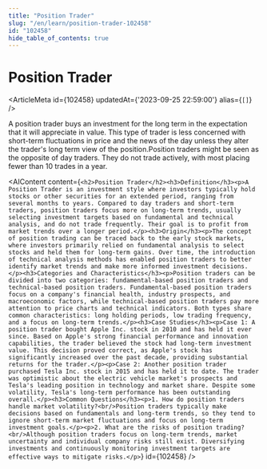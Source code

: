 ```yaml
---
title: "Position Trader"
slug: "/en/learn/position-trader-102458"
id: "102458"
hide_table_of_contents: true
---
```



# Position Trader

<ArticleMeta id={102458} updatedAt={'2023-09-25 22:59:00'} alias={`[]`} />
<div className='border-solid border-b border-t-0 my-4 border-[var(--ifm-color-gray-300)]' />

A position trader buys an investment for the long term in the expectation that it will appreciate in value. This type of trader is less concerned with short-term fluctuations in price and the news of the day unless they alter the trader's long term view of the position.Position traders might be seen as the opposite of day traders. They do not trade actively, with most placing fewer than 10 trades in a year.

<AIContent content={`<h2>Position Trader</h2><h3>Definition</h3><p>A Position Trader is an investment style where investors typically hold stocks or other securities for an extended period, ranging from several months to years. Compared to day traders and short-term traders, position traders focus more on long-term trends, usually selecting investment targets based on fundamental and technical analysis, and do not trade frequently. Their goal is to profit from market trends over a longer period.</p><h3>Origin</h3><p>The concept of position trading can be traced back to the early stock markets, where investors primarily relied on fundamental analysis to select stocks and held them for long-term gains. Over time, the introduction of technical analysis methods has enabled position traders to better identify market trends and make more informed investment decisions.</p><h3>Categories and Characteristics</h3><p>Position traders can be divided into two categories: fundamental-based position traders and technical-based position traders. Fundamental-based position traders focus on a company's financial health, industry prospects, and macroeconomic factors, while technical-based position traders pay more attention to price charts and technical indicators. Both types share common characteristics: long holding periods, low trading frequency, and a focus on long-term trends.</p><h3>Case Studies</h3><p>Case 1: A position trader bought Apple Inc. stock in 2010 and has held it ever since. Based on Apple's strong financial performance and innovation capabilities, the trader believed the stock had long-term investment value. This decision proved correct, as Apple's stock has significantly increased over the past decade, providing substantial returns for the trader.</p><p>Case 2: Another position trader purchased Tesla Inc. stock in 2015 and has held it to date. The trader was optimistic about the electric vehicle market's prospects and Tesla's leading position in technology and market share. Despite some volatility, Tesla's long-term performance has been outstanding overall.</p><h3>Common Questions</h3><p>1. How do position traders handle market volatility?<br/>Position traders typically make decisions based on fundamentals and long-term trends, so they tend to ignore short-term market fluctuations and focus on long-term investment goals.</p><p>2. What are the risks of position trading?<br/>Although position traders focus on long-term trends, market uncertainty and individual company risks still exist. Diversifying investments and continuously monitoring investment targets are effective ways to mitigate risks.</p>`} id={102458} />
